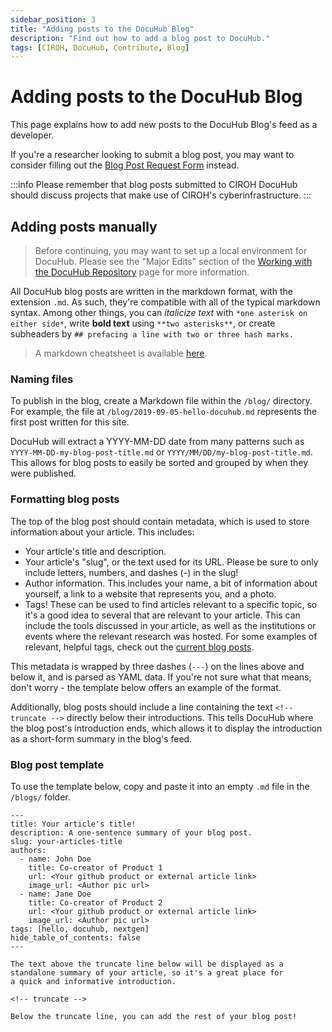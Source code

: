 ```yaml
---
sidebar_position: 3
title: "Adding posts to the DocuHub Blog"
description: "Find out how to add a blog post to DocuHub."
tags: [CIROH, DocuHub, Contribute, Blog]
---
```


# Adding posts to the DocuHub Blog

This page explains how to add new posts to the DocuHub Blog's feed as a developer.

If you're a researcher looking to submit a blog post, you may want to consider filling out the [Blog Post Request Form](https://github.com/CIROH-UA/ciroh-ua_website/blob/main/.github/ISSUE_TEMPLATE/docuhub-blog-post.md) instead.

:::info
Please remember that blog posts submitted to CIROH DocuHub should discuss projects that make use of CIROH\'s cyberinfrastructure.
:::

## Adding posts manually

> Before continuing, you may want to set up a local environment for DocuHub. Please see the "Major Edits" section of the [Working with the DocuHub Repository](/docs/contribute/repository#major-edits) page for more information.

All DocuHub blog posts are written in the markdown format, with the extension `.md`. As such, they're compatible with all of the typical markdown syntax. Among other things, you can *italicize text* with `*one asterisk on either side*`, write **bold text** using ``**two asterisks**``, or create subheaders by ``## prefacing a line with two or three hash marks.``

> A markdown cheatsheet is available [here](https://github.com/adam-p/markdown-here/wiki/Markdown-Cheatsheet).

### Naming files

To publish in the blog, create a Markdown file within the `/blog/` directory.
For example, the file at `/blog/2019-09-05-hello-docuhub.md` represents the first post written for this site.

DocuHub will extract a YYYY-MM-DD date from many patterns such as `YYYY-MM-DD-my-blog-post-title.md` or `YYYY/MM/DD/my-blog-post-title.md`. This allows for blog posts to easily be sorted and grouped by when they were published.

### Formatting blog posts

The top of the blog post should contain metadata, which is used to store information about your article. This includes:
- Your article's title and description.
- Your article's "slug", or the text used for its URL. Please be sure to only include letters, numbers, and dashes (-) in the slug!
- Author information. This includes your name, a bit of information about yourself, a link to a website that represents you, and a photo.
- Tags! These can be used to find articles relevant to a specific topic, so it's a good idea to several that are relevant to your article. This can include the tools discussed in your article, as well as the institutions or events where the relevant research was hosted. For some examples of relevant, helpful tags, check out the [current blog posts](/blog/).

This metadata is wrapped by three dashes (`---`) on the lines above and below it, and is parsed as YAML data. If you're not sure what that means, don't worry - the template below offers an example of the format.

Additionally, blog posts should include a line containing the text `<!-- truncate -->` directly below their introductions. This tells DocuHub where the blog post's introduction ends, which allows it to display the introduction as a short-form summary in the blog's feed.

### Blog post template
To use the template below, copy and paste it into an empty `.md` file in the `/blogs/` folder.

```
---
title: Your article's title!
description: A one-sentence summary of your blog post.
slug: your-articles-title
authors:
  - name: John Doe
    title: Co-creator of Product 1
    url: <Your github product or external article link>
    image_url: <Author pic url>
  - name: Jane Doe
    title: Co-creator of Product 2
    url: <Your github product or external article link>
    image_url: <Author pic url>
tags: [hello, docuhub, nextgen]
hide_table_of_contents: false
---

The text above the truncate line below will be displayed as a
standalone summary of your article, so it's a great place for
a quick and informative introduction.

<!-- truncate -->

Below the truncate line, you can add the rest of your blog post!

```
